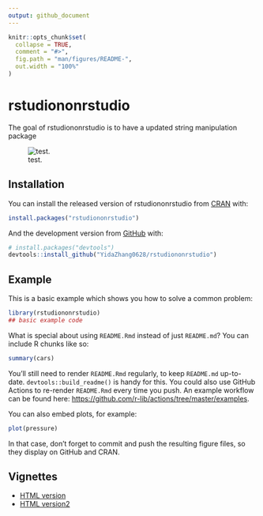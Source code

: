 ```yaml
---
output: github_document
---
```


<!-- README.md is generated from README.Rmd. Please edit that file -->

```r
knitr::opts_chunk$set(
  collapse = TRUE,
  comment = "#>",
  fig.path = "man/figures/README-",
  out.width = "100%"
)
```

# rstudiononrstudio

<!-- badges: start -->
<!-- badges: end -->

The goal of rstudiononrstudio is to have a updated string manipulation package 

![test.](inst/test.jpeg)

## Installation

You can install the released version of rstudiononrstudio from [CRAN](https://CRAN.R-project.org) with:

``` r
install.packages("rstudiononrstudio")
```

And the development version from [GitHub](https://github.com/) with:

``` r
# install.packages("devtools")
devtools::install_github("YidaZhang0628/rstudiononrstudio")
```
## Example

This is a basic example which shows you how to solve a common problem:

```r
library(rstudiononrstudio)
## basic example code
```

What is special about using `README.Rmd` instead of just `README.md`? You can include R chunks like so:

```r
summary(cars)
```

You'll still need to render `README.Rmd` regularly, to keep `README.md` up-to-date. `devtools::build_readme()` is handy for this. You could also use GitHub Actions to re-render `README.Rmd` every time you push. An example workflow can be found here: <https://github.com/r-lib/actions/tree/master/examples>.

You can also embed plots, for example:

```r
plot(pressure)
```

In that case, don't forget to commit and push the resulting figure files, so they display on GitHub and CRAN.

## Vignettes
* [HTML version](https://htmlpreview.github.io/?https://github.com/YidaZhang0628/rstudiononrstudio/blob/main/docs/my-vignette.html)
* [HTML version2](https://htmlpreview.github.io/?https://github.com/YidaZhang0628/rstudiononrstudio/blob/main/docs/my-vignette2.html)
